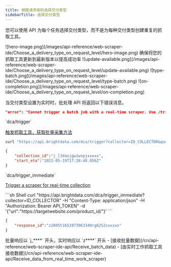 ```yaml
---
title: 根据请求级别选择交付类型
sidebarTitle: 选择交付类型
---
```

您可以使用 API 为每个任务选择交付类型，而不是为每种交付类型创建重复的抓取工具。
<Frame>
![hero-image.png](/images/api-reference/web-scraper-ide/Choose_a_delivery_type_on_request_level/hero-image.png)
</Frame>

 
<Steps>
<Step title="更新您的抓取工具">
确保将您的抓取工具更新到最新版本以提高成功率
<Frame>
![update-available.png](/images/api-reference/web-scraper-ide/Choose_a_delivery_type_on_request_level/update-available.png)
</Frame>
</Step>

<Step title="将交付类型设置为批处理">
<Frame>
![type-batch.png](/images/api-reference/web-scraper-ide/Choose_a_delivery_type_on_request_level/type-batch.png)
![on-completion.png](/images/api-reference/web-scraper-ide/Choose_a_delivery_type_on_request_level/on-completion.png)    
</Frame>

当交付类型设置为实时时，批处理 API 将返回以下错误消息。

```json 错误
"error": "Cannot trigger a batch job with a real-time scraper. Use /trigger_immediate endpoint instead"
```
 
</Step>
<Step title="使用首选 API 触发抓取工具">

<Tabs>
<Tab title="启动批处理任务">
`dca/trigger`

[触发抓取工具，获取批量采集方法](/cn/api-reference/web-scraper-ide-api/Trigger_a_scraper_for_batch_collection_method)
<CodeGroup>
```sh Shell
curl "https://api.brightdata.com/dca/trigger?collector=ID_COLLECTOR&queue_next=1" -H "Content-Type: application/json" -H "Authorization: Bearer API_TOKEN" -d '[{"url":"https://targetwebsite.com/product_id/"}]'
```

```json Sample Response
{
    "collection_id":"j_l3daejgw1wnpjxxxxx",
    "start_eta":"2022-05-19T17:28:48.056Z"
}
```
</CodeGroup>
</Tab>
<Tab title="启动实时任务">
`dca/trigger_immediate`

[Trigger a scraper for real-time collection](/cn/api-reference/web-scraper-ide-api/Receive_data_from_real_time_work_scraper)

<CodeGroup>
```sh Shell
curl "https://api.brightdata.com/dca/trigger_immediate?collector=ID_COLLECTOR" -H "Content-Type: application/json" -H "Authorization: Bearer API_TOKEN" -d '{"url":"https://targetwebsite.com/product_id/"}'
```

```json Sample Response
{
    "response_id":"z2805t1652973963340rg6252xxxxxx"
}
```
</CodeGroup>

</Tab>
</Tabs>

<Note>
批量响应以 `j_****` 开头，实时响应以 `z****` 开头
</Note>
 
</Step>
<Step title="接收数据">
- [接收批量数据](/cn/api-reference/web-scraper-ide-api/Receive_batch_data)
- [由实时工作抓取工具接收数据](/cn/api-reference/web-scraper-ide-api/Receive_data_from_real_time_work_scraper)
</Step>
 </Steps>